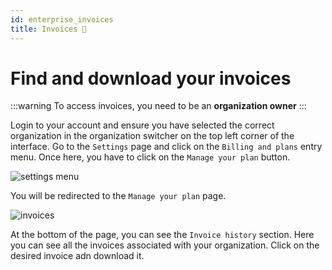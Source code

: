 ```yaml
---
id: enterprise_invoices
title: Invoices 🏅
---
```


# Find and download your invoices

:::warning
To access invoices, you need to be an **organization owner**
:::

Login to your account and ensure you have selected the correct organization in the organization switcher on the top left corner of the interface. Go to the `Settings` page and click on the `Billing and plans` entry menu. Once here, you have to click on the `Manage your plan` button.

![settings menu](/img/console/enterprise_invoices/invoices_settings_menu.png)

You will be redirected to the `Manage your plan` page.

![invoices](/img/console/enterprise_invoices/invoices_stripe.png)

At the bottom of the page, you can see the `Invoice history` section. Here you can see all the invoices associated with your organization. Click on the desired invoice adn download it.